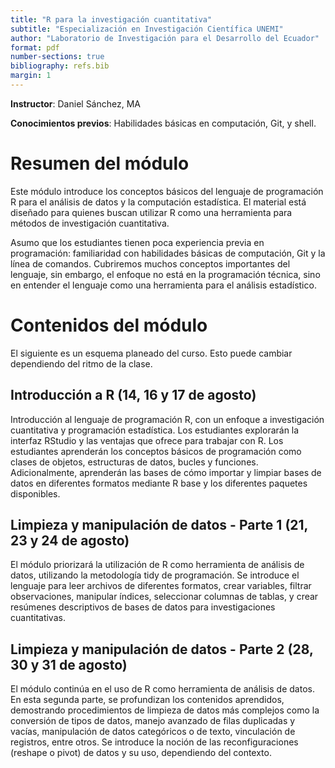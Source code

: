 ```yaml
---
title: "R para la investigación cuantitativa"
subtitle: "Especialización en Investigación Científica UNEMI"
author: "Laboratorio de Investigación para el Desarrollo del Ecuador"
format: pdf
number-sections: true
bibliography: refs.bib
margin: 1
---
```


**Instructor**: Daniel Sánchez, MA

**Conocimientos previos**: Habilidades básicas en computación, Git, y shell.

# Resumen del módulo

Este módulo introduce los conceptos básicos del lenguaje de programación R para el análisis de datos y la computación estadística. El material está diseñado para quienes buscan utilizar R como una herramienta para métodos de investigación cuantitativa. 

Asumo que los estudiantes tienen poca experiencia previa en programación: familiaridad con habilidades básicas de computación, Git y la línea de comandos. Cubriremos muchos conceptos importantes del lenguaje, sin embargo, el enfoque no está en la programación técnica, sino en entender el lenguaje como una herramienta para el análisis estadístico.

# Contenidos del módulo {#sec-contents}

El siguiente es un esquema planeado del curso. Esto puede cambiar dependiendo del ritmo de la clase.

## Introducción a R (14, 16 y 17 de agosto)

Introducción al lenguaje de programación R, con un enfoque a investigación cuantitativa y programación estadística. Los estudiantes explorarán la interfaz RStudio y las ventajas que ofrece para trabajar con R. Los estudiantes aprenderán los conceptos básicos de programación como clases de objetos, estructuras de datos, bucles y funciones. Adicionalmente, aprenderán las bases de cómo importar y limpiar bases de datos en diferentes formatos mediante R base y los diferentes paquetes disponibles.

## Limpieza y manipulación de datos - Parte 1 (21, 23 y 24 de agosto)

El módulo priorizará la utilización de R como herramienta de análisis de datos, utilizando la metodología tidy de programación. Se introduce el lenguaje para leer archivos de diferentes formatos, crear variables, filtrar observaciones, manipular índices, seleccionar columnas de tablas, y crear resúmenes descriptivos de bases de datos para investigaciones cuantitativas.

## Limpieza y manipulación de datos - Parte 2 (28, 30 y 31 de agosto)

El módulo continúa en el uso de R como herramienta de análisis de datos. En esta segunda parte, se profundizan los contenidos aprendidos, demostrando procedimientos de limpieza de datos más complejos como la conversión de tipos de datos, manejo avanzado de filas duplicadas y vacías, manipulación de datos categóricos o de texto, vinculación de registros, entre otros. Se introduce la noción de las reconfiguraciones (reshape o pivot) de datos y su uso, dependiendo del contexto.